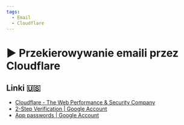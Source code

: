 ```yaml
---
tags:
  - Email
  - Cloudflare
---
```



# ▶️ Przekierowywanie emaili przez Cloudflare

<VimeoPlayer videoId="776391716" />

## Linki 🇺🇸

- [Cloudflare - The Web Performance & Security Company](https://www.cloudflare.com/)
- [2-Step Verification | Google Account](https://myaccount.google.com/signinoptions/two-step-verification)
- [App passwords | Google Account](https://myaccount.google.com/apppasswords)
